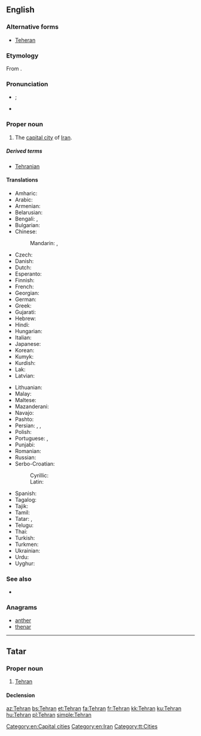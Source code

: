 ==English==

{{wikipedia}}

===Alternative forms===
* [[Teheran]]

===Etymology===
From {{etyl|fa|en}} {{term|تهران||sc=fa-Arab|tr=Tehrān|lang=fa}}.

===Pronunciation===
* {{a|UK}} {{IPA|/ˈtɛ.ɹæn/|/ˈteə(ɹ).ɑːn/}}; {{X-SAMPA|/"tE.r\{n/|/"te@(r\).A:n/}}
* {{audio|En-Tehran.ogg|Audio}}

===Proper noun===
{{en-proper noun}}

# The [[capital city]] of [[Iran]].

=====Derived terms=====
* [[Tehranian]]

====Translations====
{{trans-top|capital of Iran}}
* Amharic: {{t-|am|ቴህራን|tr=Tehrān|sc=Ethi}}
* Arabic: {{t-|ar|طهران|m|tr=Tihraan|sc=Arab}}
* Armenian: {{t-|hy|Թեհրան|tr=T'ehran|sc=Armn}}
* Belarusian: {{t-|be|Тэгеран|m|tr=Teherán|sc=Cyrl}}
* Bengali: {{t-|bn|তেহরান|tr=Tehrān|sc=Beng}}, {{t-|bn|তেহ্রাণ|tr=Tehrāṇ|sc=Beng}}
* Bulgarian: {{t-|bg|Техеран|tr=Teherán|sc=Cyrl}}
* Chinese:
*: Mandarin: {{t-|cmn|德黑蘭|sc=Hani}}, {{t-|cmn|德黑兰|tr=Déhēilán|sc=Hani}}
* Czech: {{t-|cs|Teherán|m}}
* Danish: {{t-|da|Teheran}}
* Dutch: {{t-|nl|Teheran|n}}
* Esperanto: {{t-|eo|Tehrano}}
* Finnish: {{t+|fi|Teheran}}
* French: {{t+|fr|Téhéran}}
* Georgian: {{t-|ka|თეირანი|tr=teirani|sc=Geor}}
* German: {{t+|de|Teheran|n}}
* Greek: {{t-|el|Τεχεράνη|tr=tekheráni|sc=Grek}}
* Gujarati: {{t-|gu|તેહરાન|tr=Tehrān|sc=Gujr}}
* Hebrew: {{t-|he|טהראן|tr=teherán|sc=Hebr}}
* Hindi: {{t-|hi|तेहरान|f|tr=tehrān|sc=Deva}}
* Hungarian: {{t+|hu|Teherán}}
* Italian: {{t-|it|Teheran}}
* Japanese: {{t+|ja|テヘラン|tr=Teheran}}
* Korean: {{t+|ko|테헤란|tr=Teheran|sc=Hang}}
* Kumyk: {{tø|kum|Тегьран|tr=Tehran|sc=Cyrl}}
* Kurdish: {{t+|ku|Taran}}
* Lak: {{tø|lbe|Тегьеран|tr=Teheran|sc=Cyrl}}
* Latvian: {{t-|lv|Teherāna}}
{{trans-mid}}
* Lithuanian: {{t-|lt|Teheranas}}
* Malay: {{t-|ms|Teheran}}
* Maltese: {{t-|mt|Teħran|m}}
* Mazanderani: {{tø|mzn|تهرون|sc=fa-Arab}}
* Navajo: {{tø|nv|Tʼehewan}}
* Pashto: {{t-|ps|تهران|tr=Tehrān|sc=ps-Arab}}
* Persian: {{t+|fa|تهران|tr=Tehrân|sc=fa-Arab}}, {{t+|fa|طهران|tr=Tehrân|sc=fa-Arab}}, {{t-|fa|تهرون|tr=Tehrun|sc=fa-Arab}}
* Polish: {{t+|pl|Teheran|m}}
* Portuguese: {{t-|pt|Teerã|m}}, {{qualifier|Brazil}} {{t+|pt|Teerão|m}}
* Punjabi: {{t-|pa|ਤਿਹ੍ਰਾਨ|tr=Tihrān|sc=Guru}}
* Romanian: {{t+|ro|Teheran}}
* Russian: {{t-|ru|Тегеран|m|tr=Tegerán|sc=Cyrl}}
* Serbo-Croatian:
*: Cyrillic: {{t-|sh|Техеран|m|sc=Cyrl}}
*: Latin: {{t-|sh|Teheran|m}}
* Spanish: {{t+|es|Teherán|m}}
* Tagalog: {{t-|tl|Teherán}}
* Tajik: {{t-|tg|Теҳрон|tr=Tehron|sc=Cyrl}}
* Tamil: {{t-|ta|டெஹரான்|sc=Taml}}
* Tatar: {{t-|tt|Техран|tr=Tehran|sc=Cyrl}}, {{t-|tt|Tehran}}
* Telugu: {{t-|te|టెహరాన|sc=Telu}}
* Thai: {{t-|th|เตหะราน|tr=dthèraan|sc=Thai}}
* Turkish: {{t+|tr|Tahran}}
* Turkmen: {{t-|tk|Tähran}}
* Ukrainian: {{t-|uk|Тегеран|tr=Teherán|sc=Cyrl}}
* Urdu: {{t-|ur|تہران|f|tr=tehrān|sc=ur-Arab}}
* Uyghur: {{t-|ug|ﺗﯧﻬﺮﺍﻥ|tr=Tehran|sc=ug-Arab}}
{{trans-bottom}}

===See also===
* {{list:provinces of Iran/en}}

===Anagrams===
* [[anther#English|anther]]
* [[thenar#English|thenar]]

[[Category:en:Capital cities]]
[[Category:en:Iran]]

----

==Tatar==

===Proper noun===
{{tt-pos|proper noun|l}}

# [[Tehran#English|Tehran]]

====Declension====
{{tt-latin-noun|nıñ|ga|nı|da|dan}}

[[Category:tt:Cities]]

[[az:Tehran]]
[[bs:Tehran]]
[[et:Tehran]]
[[fa:Tehran]]
[[fr:Tehran]]
[[kk:Tehran]]
[[ku:Tehran]]
[[hu:Tehran]]
[[pl:Tehran]]
[[simple:Tehran]]